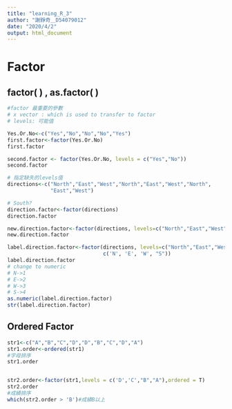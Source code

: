 ```yaml
---
title: "learning_R_3"
author: "謝錚奇＿D54079012"
date: "2020/4/2"
output: html_document
---
```


# Factor

## factor( ) ,  as.factor( )
```r
#factor 最重要的參數
# x vector : which is used to transfer to factor
# levels: 可能值

Yes.Or.No<-c("Yes","No","No","No","Yes")
first.factor<-factor(Yes.Or.No)
first.factor

second.factor <- factor(Yes.Or.No, levels = c("Yes","No"))
second.factor

# 指定缺失的levels值
directions<-c("North","East","West","North","East","West","North", 
              "East","West")

# South?
direction.factor<-factor(directions)
direction.factor

new.direction.factor<-factor(directions, levels=c("North","East","West", "South"))
new.direction.factor

label.direction.factor<-factor(directions, levels=c("North","East","West", "South"), labels = 
                               c('N', 'E', 'W', "S"))
label.direction.factor
# change to numeric 
# N->1
# E->2
# W->3
# S->4
as.numeric(label.direction.factor)
str(label.direction.factor)
```
## Ordered Factor
```r
str1<-c("A","B","C","D","D","B","C","D","A")
str1.order<-ordered(str1)
#字母排序
str1.order


str2.order<-factor(str1,levels = c('D','C',"B","A"),ordered = T)
str2.order
#成績排序
which(str2.order > 'B')#成績B以上
```

